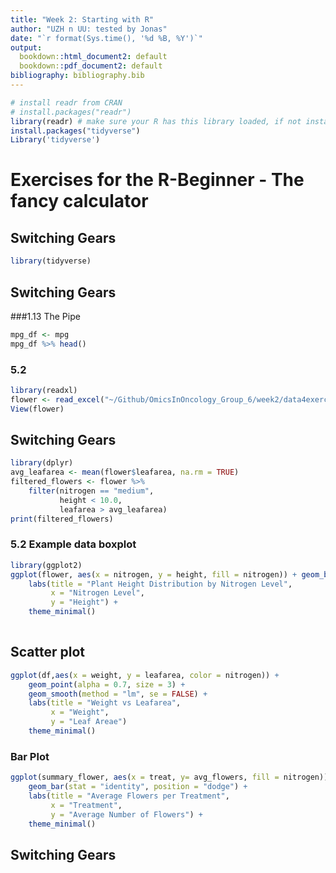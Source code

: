 ```yaml
---
title: "Week 2: Starting with R"
author: "UZH n UU: tested by Jonas"
date: "`r format(Sys.time(), '%d %B, %Y')`"
output:
  bookdown::html_document2: default
  bookdown::pdf_document2: default
bibliography: bibliography.bib
---
```


```r
# install readr from CRAN
# install.packages("readr")
library(readr) # make sure your R has this library loaded, if not install it (see line above)
install.packages("tidyverse")
Library('tidyverse')
```

# Exercises for the R-Beginner - The fancy calculator

## Switching Gears
```r
library(tidyverse)
```

## Switching Gears
###1.13 The Pipe
```r
mpg_df <- mpg
mpg_df %>% head()
```

### 5.2 
```r
library(readxl)
flower <- read_excel("~/Github/OmicsInOncology_Group_6/week2/data4exercises/flower.xls")
View(flower)
```

## Switching Gears
```r
library(dplyr)
avg_leafarea <- mean(flower$leafarea, na.rm = TRUE)
filtered_flowers <- flower %>% 
    filter(nitrogen == "medium",
           height < 10.0,
           leafarea > avg_leafarea)
print(filtered_flowers)
```


### 5.2 Example data boxplot
```r
library(ggplot2)
ggplot(flower, aes(x = nitrogen, y = height, fill = nitrogen)) + geom_boxplot() + 
    labs(title = "Plant Height Distribution by Nitrogen Level",
         x = "Nitrogen Level",
         y = "Height") +
    theme_minimal()
              
```

## Scatter plot
```r
ggplot(df,aes(x = weight, y = leafarea, color = nitrogen)) +
    geom_point(alpha = 0.7, size = 3) +
    geom_smooth(method = "lm", se = FALSE) +
    labs(title = "Weight vs Leafarea",
         x = "Weight",
         y = "Leaf Areae")
    theme_minimal()
```

### Bar Plot
```r
ggplot(summary_flower, aes(x = treat, y= avg_flowers, fill = nitrogen)) +
    geom_bar(stat = "identity", position = "dodge") +
    labs(title = "Average Flowers per Treatment",
         x = "Treatment",
         y = "Average Number of Flowers") +
    theme_minimal()
```

## Switching Gears
```r

```

